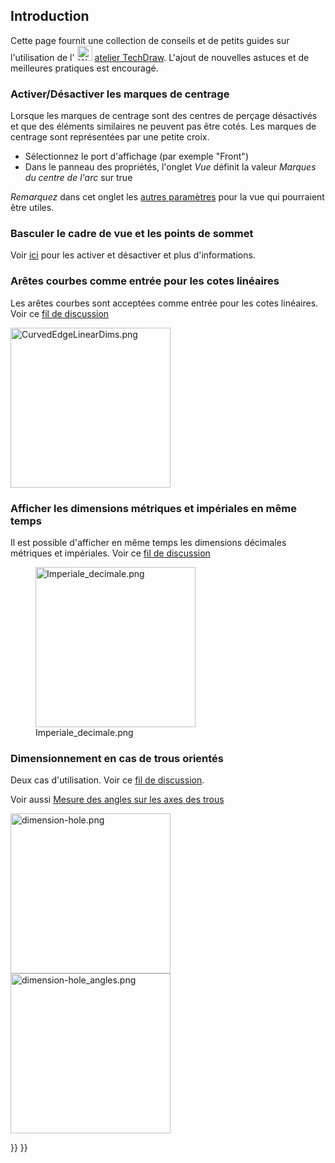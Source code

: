 <languages/>

{{TutorialInfo/fr
|Topic=Comment et informations diverses
|Level=Tous
|Time=n/a
|Author=n/a
|FCVersion=0.19
}}

== Introduction ==

Cette page fournit une collection de conseils et de petits guides sur l'utilisation de l'
[[Image:Workbench_TechDraw.svg|24px|link=TechDraw_Workbench]] [[TechDraw_Workbench/fr|atelier TechDraw]]. L'ajout de nouvelles astuces et de meilleures pratiques est encouragé.

=== Activer/Désactiver les marques de centrage ===
Lorsque les marques de centrage sont des centres de perçage désactivés et que des éléments similaires ne peuvent pas être cotés. Les marques de centrage sont représentées par une petite croix.

* Sélectionnez le port d'affichage (par exemple "Front")
* Dans le panneau des propriétés, l'onglet ''Vue'' définit la valeur ''Marques du centre de l'arc'' sur true

''Remarquez'' dans cet onglet les [[TechDraw_View/fr#Propri.C3.A9t.C3.A9s|autres paramètres]] pour la vue qui pourraient être utiles.

=== Basculer le cadre de vue et les points de sommet ===
Voir [[TechDraw_ToggleFrame/fr|ici]] pour les activer et désactiver et plus d'informations. 

<span id="Curved_edges_as_input_to_linear_dimensions"></span>
=== Arêtes courbes comme entrée pour les cotes linéaires ===

Les arêtes courbes sont acceptées comme entrée pour les cotes linéaires. Voir ce [https://forum.freecadweb.org/viewtopic.php?f=35&t=49719&start=30 fil de discussion]

[[Image:CurvedEdgeLinearDims.png|256px]]
<span id="Show_metric_and_imperial_dimensions_at_the_same_time"></span>
=== Afficher les dimensions métriques et impériales en même temps ===

Il est possible d'afficher en même temps les dimensions décimales métriques et impériales. Voir ce [https://forum.freecadweb.org/viewtopic.php?f=35&t=49711 fil de discussion]

[[Image:Imperiale decimale.png|256px]]

<span id="Dimensioning_in_case_of_oriented_holes"></span>
=== Dimensionnement en cas de trous orientés ===

Deux cas d'utilisation. Voir ce [https://forum.freecadweb.org/viewtopic.php?f=35&t=49976 fil de discussion]. 

Voir aussi [[Measurement_Of_Angles_On_Holes/fr|Mesure des angles sur les axes des trous]]

[[Image:dimension-hole.png|256px]]
[[Image:dimension-hole_angles.png|256px]]



{{TechDraw Tools navi{{#translation:}}}}
{{Userdocnavi{{#translation:}}}}